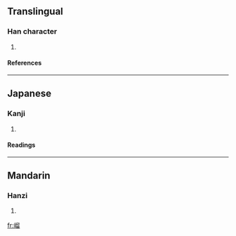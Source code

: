==Translingual==
===Han character===
{{Han char|rn=46|rad=山|as=10|sn=13|four=2776<sub>2</sub>|canj=山竹竹田 (UHHW)}}
# {{defn|Han|sort=山10}}
====References====
{{Han ref|kx=0317.250|dkj=08346|hdz=10791.140|uh=5D67|ud=23911|bh=DD55|bd=56661}}
----
==Japanese==
===Kanji===
{{ja-kanji|grade=|rs=山10}}
# {{defn|Japanese}} 
====Readings====
{{ja-readings|on=[[りう]] (riu), [[る]] (ru)|kun=}}
----
==Mandarin==
===Hanzi===
{{cmn-hanzi|pin=[[liú]] ([[liu2]])|wg=liu<sup>2</sup>}}
# {{defn|Mandarin}}

[[fr:嵧]]
